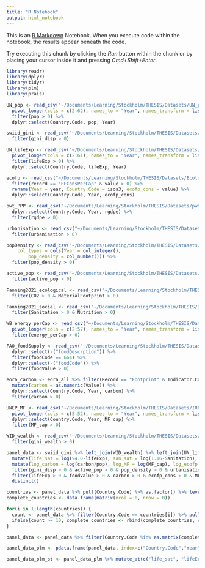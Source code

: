 ```yaml
---
title: "R Notebook"
output: html_notebook
---
```


This is an [R Markdown](http://rmarkdown.rstudio.com) Notebook. When you execute code within the notebook, the results appear beneath the code. 

Try executing this chunk by clicking the *Run* button within the chunk or by placing your cursor inside it and pressing *Cmd+Shift+Enter*. 

```r
library(readr)
library(dplyr)
library(tidyr)
library(plm)
library(prais)
```

```r
UN_pop <- read_csv("~/Documents/Learning/Stockholm/THESIS/Datasets/UN_population/UN_pop.csv") %>% 
  pivot_longer(cols = c(2:62), names_to = "Year", names_transform = list(Year = as.integer), values_to = "pop") %>% 
  filter(pop > 0) %>% 
  dplyr::select(Country.Code, pop, Year)

swiid_gini <- read_csv("~/Documents/Learning/Stockholm/THESIS/Datasets/swiid9_1/swiid_gini.csv") %>% 
  filter(gini_disp > 0)

UN_lifeExp <- read_csv("~/Documents/Learning/Stockholm/THESIS/Datasets/UN_lifeExp/UN_lifeExp.csv") %>% 
  pivot_longer(cols = c(2:61), names_to = "Year", names_transform = list(Year = as.integer), values_to = "lifeExp", values_drop_na = TRUE) %>% 
  filter(lifeExp > 0) %>% 
  dplyr::select(Country.Code, lifeExp, Year)

ecofp <- read_csv("~/Documents/Learning/Stockholm/THESIS/Datasets/Ecological footprint/ecofp.csv") %>% 
  filter(record == "EFConsPerCap" & value > 0) %>% 
  rename(Year = year, Country.Code = isoa3, ecofp_cons = value) %>% 
  dplyr::select(Country.Code, Year, ecofp_cons)

pwt_PPP <- read_csv("~/Documents/Learning/Stockholm/THESIS/Datasets/pwt.csv") %>% 
  dplyr::select(Country.Code, Year, rgdpe) %>% 
  filter(rgdpe > 0)

urbanisation <- read_csv("~/Documents/Learning/Stockholm/THESIS/Datasets/urbanisation.csv", col_types = cols(Year = col_integer(), urbanisation = col_number())) %>% 
  filter(urbanisation > 0)

popDensity <- read_csv("~/Documents/Learning/Stockholm/THESIS/Datasets/popDensity.csv", 
    col_types = cols(Year = col_integer(), 
        pop_density = col_number())) %>% 
  filter(pop_density > 0)

active_pop <- read_csv("~/Documents/Learning/Stockholm/THESIS/Datasets/active_pop.csv", col_types = cols(Year = col_integer(), active_pop = col_number())) %>% 
  filter(active_pop > 0)

Fanning2021_ecological <- read_csv("~/Documents/Learning/Stockholm/THESIS/Datasets/Fanning2021_ecological.csv") %>% 
  filter(CO2 > 0 & MaterialFootprint > 0)

Fanning2021_social <- read_csv("~/Documents/Learning/Stockholm/THESIS/Datasets/Fanning2021_social.csv") %>% 
  filter(Sanitation > 0 & Nutrition > 0)

WB_energy_perCap <- read_csv("~/Documents/Learning/Stockholm/THESIS/Datasets/WB_energy_perCap/WB_energy_perCap.csv") %>% 
  pivot_longer(cols = c(2:57), names_to = "Year", names_transform = list(Year = as.integer), values_to = "energy_perCap", values_drop_na = TRUE) %>% 
  filter(energy_perCap > 0)

FAO_foodSupply <- read_csv("~/Documents/Learning/Stockholm/THESIS/Datasets/FAO_nutrients.csv", col_types = cols(Year = col_number())) %>% 
  dplyr::select(-("foodDescrption")) %>% 
  filter(foodCode == 664) %>% 
  dplyr::select(-("foodCode")) %>% 
  filter(foodValue > 0)

eora_carbon <- eora_all %>% filter(Record == "Footprint" & Indicator.Code == "I-PRIMAP") %>%
  mutate(carbon = as.numeric(Value)) %>% 
  dplyr::select(Country.Code, Year, carbon) %>% 
  filter(carbon > 0)

UNEP_MF <- read_csv("~/Documents/Learning/Stockholm/THESIS/Datasets/IRP Material Flows Database Bundle Post October 2020/UNEP_MF.csv") %>% filter(FlowAndUnits == "MF_cap") %>% 
  pivot_longer(cols = c(5:52), names_to = "Year", names_transform = list(Year = as.integer), values_to = "MF_cap", values_drop_na = TRUE) %>% 
  dplyr::select(Country.Code, Year, MF_cap) %>% 
  filter(MF_cap > 0)

WID_wealth <- read_csv("~/Documents/Learning/Stockholm/THESIS/Datasets/WID_wealth.csv", col_types = cols(Year = col_integer(), gini_wealth = col_number())) %>% 
  filter(gini_wealth > 0)
```

```r
panel_data <- swiid_gini %>% left_join(WID_wealth) %>% left_join(UN_lifeExp) %>% left_join(UN_pop) %>% left_join(ecofp) %>% left_join(pwt_PPP) %>% left_join(urbanisation) %>% left_join(active_pop) %>% left_join(popDensity) %>% left_join(Fanning2021_social) %>% left_join(Fanning2021_ecological) %>% left_join(WB_energy_perCap) %>% left_join(FAO_foodSupply) %>% left_join(eora_carbon) %>% left_join(UNEP_MF) %>% 
  mutate(life_sat = log(94.0-lifeExp), san_sat = log(1.16-Sanitation), food_sat = log(4210-foodValue), energy_sat = log(1.16-AccessToEnergy)) %>% 
  mutate(log_carbon = log(carbon/pop), log_MF = log(MF_cap), log_ecofp = log(ecofp_cons), log_popDensity = log(pop_density), log_energy = log(energy_perCap), log_urb = log(urbanisation), log_active = log(active_pop), log_gini = log(gini_disp), log_life = log(lifeExp)) %>% 
  filter(gini_disp > 0 & active_pop > 0 & pop_density > 0 & urbanisation > 0) %>% 
  filter(lifeExp > 0 & foodValue > 0 & carbon > 0 & ecofp_cons > 0 & MF_cap > 0 & energy_perCap > 0) %>% 
  distinct()

countries <- panel_data %>% pull(Country.Code) %>% as.factor() %>% levels()
complete_countries <- data.frame(matrix(ncol = 0, nrow = 0))

for(i in 1:length(countries)) {
  count <- panel_data %>% filter(Country.Code == countries[i]) %>% pull(Country.Code) %>% length()
  ifelse(count >= 10, complete_countries <- rbind(complete_countries, countries[i]), print(countries[i]))
}

panel_data <- panel_data %>% filter(Country.Code %in% as.matrix(complete_countries))

panel_data_plm <- pdata.frame(panel_data, index=c("Country.Code","Year"), drop.index=TRUE, row.names=TRUE)

panel_data_plm_st <- panel_data_plm %>% mutate_at(c("life_sat", "lifeExp", "log_ecofp", "gini_disp", "gini_wealth", "log_popDensity", "active_pop", "urbanisation", "log_carbon", "log_MF", "log_energy", "san_sat", "food_sat", "energy_sat"), ~(scale(.) %>% as.vector))
```